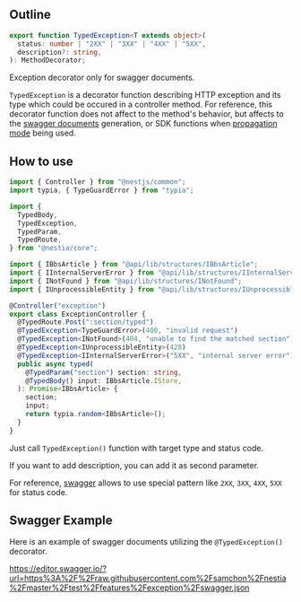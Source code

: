 ## Outline
```typescript
export function TypedException<T extends object>(
  status: number | "2XX" | "3XX" | "4XX" | "5XX",
  description?: string,
): MethodDecorator;
```

Exception decorator only for swagger documents.

`TypedException` is a decorator function describing HTTP exception and its type which could be occured in a controller method. For reference, this decorator function does not affect to the method's behavior, but affects to the [swagger documents](../sdk/swagger) generation, or SDK functions when [propagation mode](../sdk/sdk#propagation-mode) being used. 




## How to use
```typescript filename="ExceptionController.ts" showLineNumbers {19-22}
import { Controller } from "@nestjs/common";
import typia, { TypeGuardError } from "typia";

import {
  TypedBody,
  TypedException,
  TypedParam,
  TypedRoute,
} from "@nestia/core";

import { IBbsArticle } from "@api/lib/structures/IBbsArticle";
import { IInternalServerError } from "@api/lib/structures/IInternalServerError";
import { INotFound } from "@api/lib/structures/INotFound";
import { IUnprocessibleEntity } from "@api/lib/structures/IUnprocessibleEntity";

@Controller("exception")
export class ExceptionController {
  @TypedRoute.Post(":section/typed")
  @TypedException<TypeGuardError>(400, "invalid request")
  @TypedException<INotFound>(404, "unable to find the matched section")
  @TypedException<IUnprocessibleEntity>(428)
  @TypedException<IInternalServerError>("5XX", "internal server error")
  public async typed(
    @TypedParam("section") section: string,
    @TypedBody() input: IBbsArticle.IStore,
  ): Promise<IBbsArticle> {
    section;
    input;
    return typia.random<IBbsArticle>();
  }
}
```

Just call `TypedException()` function with target type and status code. 

If you want to add description, you can add it as second parameter.

For reference, [swagger](./sdk/swagger) allows to use special pattern like `2XX`, `3XX`, `4XX`, `5XX` for status code.




## Swagger Example
Here is an example of swagger documents utilizing the `@TypedException()` decorator.

https://editor.swagger.io/?url=https%3A%2F%2Fraw.githubusercontent.com%2Fsamchon%2Fnestia%2Fmaster%2Ftest%2Ffeatures%2Fexception%2Fswagger.json